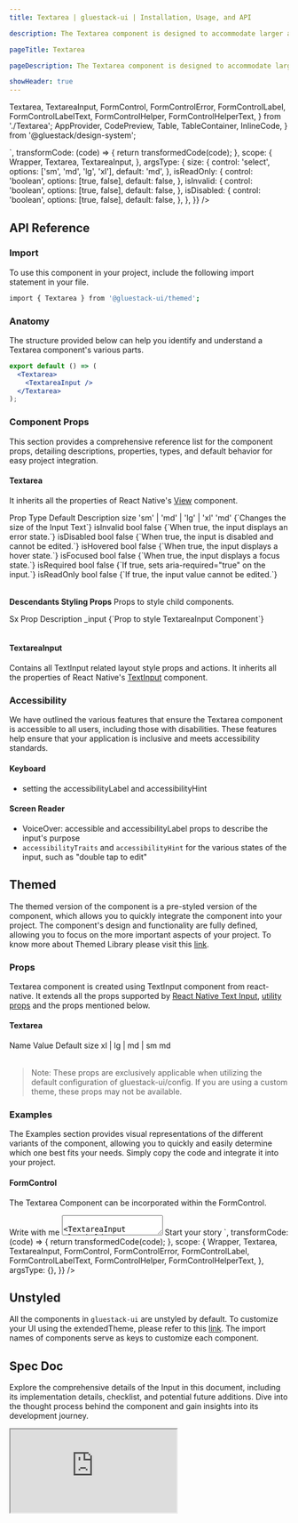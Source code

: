 ```yaml
---
title: Textarea | gluestack-ui | Installation, Usage, and API

description: The Textarea component is designed to accommodate larger amounts of text input. It allows multi-line input and can be easily customized to fit the user's needs.

pageTitle: Textarea

pageDescription: The Textarea component is designed to accommodate larger amounts of text input. It allows multi-line input and can be easily customized to fit the user's needs.

showHeader: true
---
```



<Meta title="components/Forms/Textarea" />

  Textarea,
  TextareaInput,
  FormControl,
  FormControlError,
  FormControlLabel,
  FormControlLabelText,
  FormControlHelper,
  FormControlHelperText,
} from './Textarea';
  AppProvider,
  CodePreview,
  Table,
  TableContainer,
  InlineCode,
} from '@gluestack/design-system';


<AppProvider>
  <CodePreview
    showComponentRenderer={true}
    showArgsController={true}
    metaData={{
      code: `
        <Textarea {...props} w='$64'>
          <TextareaInput
            placeholder="Your text goes here..."
          />
        </Textarea>
      `,
      transformCode: (code) => {
        return transformedCode(code);
      },
      scope: {
        Wrapper,
        Textarea,
        TextareaInput,
      },
      argsType: {
        size: {
          control: 'select',
          options: ['sm', 'md', 'lg', 'xl'],
          default: 'md',
        },
        isReadOnly: {
          control: 'boolean',
          options: [true, false],
          default: false,
        },
        isInvalid: {
          control: 'boolean',
          options: [true, false],
          default: false,
        },
        isDisabled: {
          control: 'boolean',
          options: [true, false],
          default: false,
        },
      },
    }}
  />
</AppProvider>

<br />

## API Reference

### Import

To use this component in your project, include the following import statement in your file.

```bash
import { Textarea } from '@gluestack-ui/themed';
```

### Anatomy

The structure provided below can help you identify and understand a Textarea component's various parts.

```jsx
export default () => (
  <Textarea>
    <TextareaInput />
  </Textarea>
);
```

### Component Props

This section provides a comprehensive reference list for the component props, detailing descriptions, properties, types, and default behavior for easy project integration.

#### Textarea

It inherits all the properties of React Native's [View](https://reactnative.dev/docs/view) component.

<AppProvider>
  <TableContainer>
    <Table>
      <Table.THead>
        <Table.TR>
          <Table.TH>
            <Table.TText>Prop</Table.TText>
          </Table.TH>
          <Table.TH>
            <Table.TText>Type</Table.TText>
          </Table.TH>
          <Table.TH>
            <Table.TText>Default</Table.TText>
          </Table.TH>
          <Table.TH>
            <Table.TText>Description</Table.TText>
          </Table.TH>
        </Table.TR>
      </Table.THead>
      <Table.TBody>
        <Table.TR>
          <Table.TD>
            <Table.TText>
              <InlineCode>size</InlineCode>
            </Table.TText>
          </Table.TD>
          <Table.TD>
            <Table.TText>'sm' | 'md' | 'lg' | 'xl'</Table.TText>
          </Table.TD>
          <Table.TD>
            <Table.TText>'md'</Table.TText>
          </Table.TD>
          <Table.TD>
            <Table.TText>{`Changes the size of the Input Text`}</Table.TText>
          </Table.TD>
        </Table.TR>
        <Table.TR>
          <Table.TD>
            <Table.TText>
              <InlineCode>isInvalid</InlineCode>
            </Table.TText>
          </Table.TD>
          <Table.TD>
            <Table.TText>bool</Table.TText>
          </Table.TD>
          <Table.TD>
            <Table.TText>false</Table.TText>
          </Table.TD>
          <Table.TD>
            <Table.TText>{`When true, the input displays an error state.`}</Table.TText>
          </Table.TD>
        </Table.TR>
        <Table.TR>
          <Table.TD>
            <Table.TText>
              <InlineCode>isDisabled</InlineCode>
            </Table.TText>
          </Table.TD>
          <Table.TD>
            <Table.TText>bool</Table.TText>
          </Table.TD>
          <Table.TD>
            <Table.TText>false</Table.TText>
          </Table.TD>
          <Table.TD>
            <Table.TText>{`When true, the input is disabled and cannot be edited.`}</Table.TText>
          </Table.TD>
        </Table.TR>
        <Table.TR>
          <Table.TD>
            <Table.TText>
              <InlineCode>isHovered</InlineCode>
            </Table.TText>
          </Table.TD>
          <Table.TD>
            <Table.TText>bool</Table.TText>
          </Table.TD>
          <Table.TD>
            <Table.TText>false</Table.TText>
          </Table.TD>
          <Table.TD>
            <Table.TText>{`When true, the input displays a hover state.`}</Table.TText>
          </Table.TD>
        </Table.TR>
        <Table.TR>
          <Table.TD>
            <Table.TText>
              <InlineCode>isFocused</InlineCode>
            </Table.TText>
          </Table.TD>
          <Table.TD>
            <Table.TText>bool</Table.TText>
          </Table.TD>
          <Table.TD>
            <Table.TText>false</Table.TText>
          </Table.TD>
          <Table.TD>
            <Table.TText>{`When true, the input displays a focus state.`}</Table.TText>
          </Table.TD>
        </Table.TR>
        <Table.TR>
          <Table.TD>
            <Table.TText>
              <InlineCode>isRequired</InlineCode>
            </Table.TText>
          </Table.TD>
          <Table.TD>
            <Table.TText>bool</Table.TText>
          </Table.TD>
          <Table.TD>
            <Table.TText>false</Table.TText>
          </Table.TD>
          <Table.TD>
            <Table.TText>{`If true, sets aria-required="true" on the input.`}</Table.TText>
          </Table.TD>
        </Table.TR>
        <Table.TR>
          <Table.TD>
            <Table.TText>
              <InlineCode>isReadOnly</InlineCode>
            </Table.TText>
          </Table.TD>
          <Table.TD>
            <Table.TText>bool</Table.TText>
          </Table.TD>
          <Table.TD>
            <Table.TText>false</Table.TText>
          </Table.TD>
          <Table.TD>
            <Table.TText>{`If true, the input value cannot be edited.`}</Table.TText>
          </Table.TD>
        </Table.TR>
      </Table.TBody>
    </Table>
  </TableContainer>
</AppProvider>

**Descendants Styling Props**
Props to style child components.

<AppProvider>
  <TableContainer>
    <Table>
      <Table.THead>
        <Table.TR>
          <Table.TH>
            <Table.TText>Sx Prop</Table.TText>
          </Table.TH>
          <Table.TH>
            <Table.TText>Description</Table.TText>
          </Table.TH>
        </Table.TR>
      </Table.THead>
      <Table.TBody>
        <Table.TR>
          <Table.TD>
            <Table.TText>
              <InlineCode>_input</InlineCode>
            </Table.TText>
          </Table.TD>
          <Table.TD>
            <Table.TText>{`Prop to style TextareaInput Component`}</Table.TText>
          </Table.TD>
        </Table.TR>
      </Table.TBody>
    </Table>
  </TableContainer>
</AppProvider>

#### TextareaInput

Contains all TextInput related layout style props and actions.
It inherits all the properties of React Native's [TextInput](https://reactnative.dev/docs/textInput) component.

### Accessibility

We have outlined the various features that ensure the Textarea component is accessible to all users, including those with disabilities. These features help ensure that your application is inclusive and meets accessibility standards.

#### Keyboard

- setting the accessibilityLabel and accessibilityHint

#### Screen Reader

- VoiceOver: accessible and accessibilityLabel props to describe the input's purpose
- `accessibilityTraits` and `accessibilityHint` for the various states of the input, such as "double tap to edit"

## Themed

The themed version of the component is a pre-styled version of the component, which allows you to quickly integrate the component into your project. The component's design and functionality are fully defined, allowing you to focus on the more important aspects of your project. To know more about Themed Library please visit this [link](https://gluestack.io/ui/docs/core-concepts/themed-library).

### Props

Textarea component is created using TextInput component from react-native. It extends all the props supported by [React Native Text Input](https://reactnative.dev/docs/textinput#props), [utility props](/ui/docs/styling/utility-and-sx-props) and the props mentioned below.

#### Textarea

<AppProvider>
  <TableContainer>
    <Table>
      <Table.THead>
        <Table.TR>
          <Table.TH>
            <Table.TText>Name</Table.TText>
          </Table.TH>
          <Table.TH>
            <Table.TText>Value</Table.TText>
          </Table.TH>
          <Table.TH>
            <Table.TText>Default</Table.TText>
          </Table.TH>
        </Table.TR>
      </Table.THead>
      <Table.TBody>
        <Table.TR>
          <Table.TD>
            <Table.TText>
              <InlineCode>size</InlineCode>
            </Table.TText>
          </Table.TD>
          <Table.TD>
            <Table.TText>xl | lg | md | sm</Table.TText>
          </Table.TD>
          <Table.TD>
            <Table.TText>md</Table.TText>
          </Table.TD>
        </Table.TR>
      </Table.TBody>
    </Table>
  </TableContainer>
</AppProvider>

> Note: These props are exclusively applicable when utilizing the default configuration of gluestack-ui/config. If you are using a custom theme, these props may not be available.

### Examples

The Examples section provides visual representations of the different variants of the component, allowing you to quickly and easily determine which one best fits your needs. Simply copy the code and integrate it into your project.

#### FormControl

The Textarea Component can be incorporated within the FormControl.

<AppProvider>
  <CodePreview
    showComponentRenderer={true}
    showArgsController={false}
    metaData={{
      code: `
        <FormControl>
          <FormControlLabel>
            <FormControlLabelText>
              Write with me
            </FormControlLabelText>
          </FormControlLabel>
          <Textarea>
            <TextareaInput placeholder='Once upon a time...'/>
          </Textarea>
          <FormControlHelper>
            <FormControlHelperText>
              Start your story
            </FormControlHelperText>
          </FormControlHelper>
        </FormControl>
      `,
      transformCode: (code) => {
        return transformedCode(code);
      },
      scope: {
        Wrapper,
        Textarea,
        TextareaInput,
        FormControl,
        FormControlError,
        FormControlLabel,
        FormControlLabelText,
        FormControlHelper,
        FormControlHelperText,
      },
      argsType: {},
    }}
  />
</AppProvider>

## Unstyled

All the components in `gluestack-ui` are unstyled by default. To customize your UI using the extendedTheme, please refer to this [link](https://gluestack.io/ui/docs/theme-configuration/customizing-theme). The import names of components serve as keys to customize each component.

<!--
### Customizing the Textarea

We have a function called `createTextarea` which can be used to create a custom Textarea component. This function takes in a configuration object which contains the styled components that you want to use for the Textarea You can refer [gluestack.io/style](/style/docs/getting-started/styled) on how to use styled components.

#### Usage

Default styling of all these components can be found in the `components/text-area` file. For reference, you can view the [source code](https://github.com/gluestack/gluestack-ui/blob/main/packages/themed/src/components/Textarea) of the styled `Textarea` components.

```jsx
// import the styles
import { Root, Input } from '../components/core/text-area/styled-components';

// import the createTextarea function
import { createTextarea } from '@gluestack-ui/textarea';

// Understanding the API
const Textarea = createTextarea({
  Root,
  Input,
});

// Using the textarea component
export default () => (
  <Textarea>
    <TextareaInput placeholder="your text goes here..." />
  </Textarea>
);
```
-->

## Spec Doc

Explore the comprehensive details of the Input in this document, including its implementation details, checklist, and potential future additions. Dive into the thought process behind the component and gain insights into its development journey.

<iframe
  style={{
    borderRadius: '8px',
    border: ' 1px solid rgba(0, 0, 0, 0.1)',
    aspectRatio: 736 / 585,
  }}
  src="https://www.figma.com/embed?embed_host=share&url=https%3A%2F%2Fwww.figma.com%2Fproto%2FNcXOxqKbdnGsLQNex3H76u%2F%25C2%25A0%25F0%259F%2593%259Agluestack-UI-handbook%3Fpage-id%3D5262%253A23948%26type%3Ddesign%26node-id%3D5262-25827%26viewport%3D713%252C121%252C0.03%26t%3DKYZLJTBIKhIjLoLC-1%26scaling%3Dscale-down%26starting-point-node-id%3D5262%253A25827%26mode%3Ddesign"
  allowfullscreen
></iframe>
